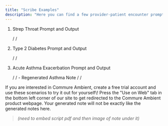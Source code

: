 ```yaml
---
title: "Scribe Examples"
description: "Here you can find a few provider-patient encounter prompts and a Commure Ambient generated note for these scenarios."
---
```


1. Strep Throat Prompt and Output

   <AccordionGroup>
     <Accordion title="Strep Throat Script" icon="notebook" iconType="regular">
       /
     </Accordion>
     <Accordion title="Strep Throat Note" icon="note" iconType="regular">
       /
     </Accordion>
   </AccordionGroup>
2. Type 2 Diabetes Prompt and Output

   <AccordionGroup>
     <Accordion title="Type 2 Diabetes Script" icon="notebook" iconType="regular">
       /
     </Accordion>
     <Accordion title="Type 2 Diabetes Note" icon="note" iconType="regular">
       /
     </Accordion>
   </AccordionGroup>
3. Acute Asthma Exacerbation Prompt and Output

   <AccordionGroup>
     <Accordion title="Acute Asthma Exacerbation Script" icon="notebook" iconType="regular">
       /
     </Accordion>
     <Accordion title="Acute Asthma Exacerbation Note" icon="note" iconType="regular">
       /
     </Accordion>
   </AccordionGroup>
   - Regenerated Asthma Note

     <AccordionGroup>
       <Accordion title="Regenerated Asthma Script" icon="notebook" iconType="regular">
         /
       </Accordion>
       <Accordion title="Regenerated Asthma Note" icon="note" iconType="regular">
         /
       </Accordion>
     </AccordionGroup>

<Tip>
  If you are interested in Commure Ambient, create a free trial account and use these scenarios to try it out for yourself\! Press the "Use on Web" tab in the bottom left corner of our site to get redirected to the Commure Ambient product webpage.

  <Warning>
    Your generated note will not be exactly like the generated notes here.
  </Warning>
</Tip>

> _(need to embed script pdf and then image of note under it)_
